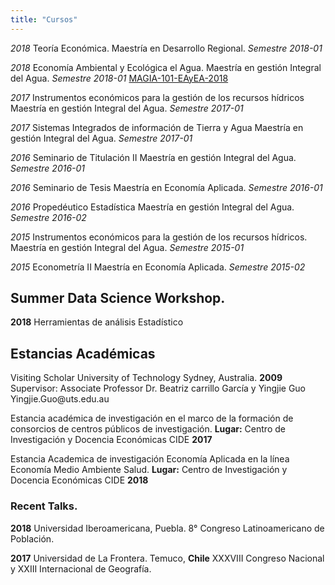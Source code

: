 ```yaml
---
title: "Cursos"
---
```


*2018* Teoría Económica.  Maestría en Desarrollo Regional.       *Semestre 2018-01* 

*2018* Economía Ambiental y Ecológica el Agua. 
Maestría en gestión Integral del Agua. *Semestre 2018-01*
[MAGIA-101-EAyEA-2018]()


*2017* Instrumentos económicos para la gestión de los recursos hídricos
Maestría en gestión Integral del Agua. *Semestre 2017-01*

*2017* Sistemas Integrados de información de Tierra y Agua
Maestría en gestión Integral del Agua. *Semestre 2017-01*

*2016* Seminario de Titulación II
Maestría en gestión Integral del Agua. *Semestre 2016-01*

*2016* Seminario de Tesis
Maestría en Economía Aplicada.         *Semestre 2016-01*

*2016* Propedéutico Estadística
Maestría en gestión Integral del Agua. *Semestre 2016-02*


*2015* Instrumentos económicos para la gestión de los recursos hídricos.
Maestría en gestión Integral del Agua. *Semestre 2015-01*

*2015* Econometría II
Maestría en Economía Aplicada.         *Semestre 2015-02*

## Summer Data Science Workshop.

**2018**  Herramientas de análisis Estadístico



## Estancias Académicas

Visiting Scholar
University of Technology Sydney, Australia. **2009**
Supervisor: Associate Professor Dr. Beatriz carrillo García y Yingjie Guo
Yingjie.Guo@uts.edu.au  

Estancia académica de investigación en el marco de la formación de consorcios  de centros públicos de investigación.
**Lugar:** Centro de Investigación y Docencia Económicas CIDE **2017**

Estancia Academica de investigación Economía Aplicada en la línea Economía Medio Ambiente Salud. 
**Lugar:** Centro de Investigación y Docencia Económicas CIDE **2018**


### Recent Talks.

**2018** Universidad Iberoamericana, Puebla.
8° Congreso Latinoamericano de Población. 



**2017**  Universidad de La Frontera. Temuco, **Chile**
XXXVIII Congreso Nacional y XXIII Internacional de Geografía.





